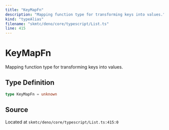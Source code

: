 ```yaml
---
title: "KeyMapFn"
description: "Mapping function type for transforming keys into values."
kind: "typeAlias"
filename: "skmtc/deno/core/typescript/List.ts"
line: 415
---
```


# KeyMapFn

Mapping function type for transforming keys into values.

## Type Definition

```typescript
type KeyMapFn = unknown
```

## Source

Located at `skmtc/deno/core/typescript/List.ts:415:0`
